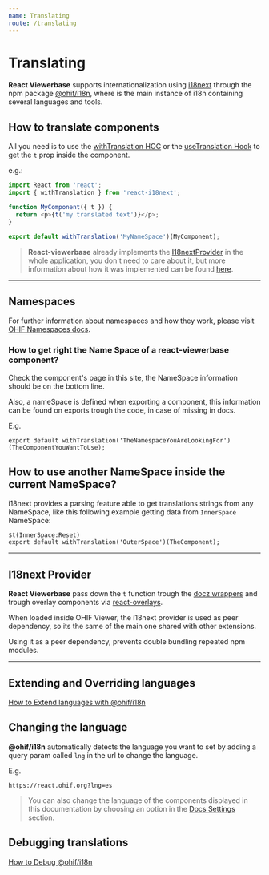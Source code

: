 ```yaml
---
name: Translating
route: /translating
---
```


# Translating

**React Viewerbase** supports internationalization using
[i18next](https://www.i18next.com/) through the npm package
[@ohif/i18n](https://www.npmjs.com/package/@ohif/i18n), where is the main
instance of i18n containing several languages and tools.

## How to translate components

All you need is to use the
[withTranslation HOC](https://react.i18next.com/latest/withtranslation-hoc) or
the [useTranslation Hook](https://react.i18next.com/latest/usetranslation-hook)
to get the `t` prop inside the component.

e.g.:

```js
import React from 'react';
import { withTranslation } from 'react-i18next';

function MyComponent({ t }) {
  return <p>{t('my translated text')}</p>;
}

export default withTranslation('MyNameSpace')(MyComponent);
```

> **React-viewerbase** already implements the
> [I18nextProvider](https://react.i18next.com/latest/i18nextprovider) in the
> whole application, you don't need to care about it, but more information about
> how it was implemented can be found [here](#i18next-provider).

---

## Namespaces

For further information about namespaces and how they work, please visit
[OHIF Namespaces docs](https://docs.ohif.org/essentials/translating.html#namespaces).

### How to get right the Name Space of a react-viewerbase component?

Check the component's page in this site, the NameSpace information should be on
the bottom line.

Also, a nameSpace is defined when exporting a component, this information can be
found on exports trough the code, in case of missing in docs.

E.g.

```
export default withTranslation('TheNamespaceYouAreLookingFor')(TheComponentYouWantToUse);
```

## How to use another NameSpace inside the current NameSpace?

i18next provides a parsing feature able to get translations strings from any
NameSpace, like this following example getting data from `InnerSpace` NameSpace:

```
$t(InnerSpace:Reset)
export default withTranslation('OuterSpace')(TheComponent);
```

---

## I18next Provider

**React Viewerbase** pass down the `t` function trough the
[docz wrappers](https://www.docz.site/docs/project-configuration#wrapper) and
trough overlay components via
[react-overlays](https://github.com/OHIF/react-viewerbase/blob/master/src/components/overlayTrigger/Overlay.js).

When loaded inside OHIF Viewer, the i18next provider is used as peer dependency,
so its the same of the main one shared with other extensions.

Using it as a peer dependency, prevents double bundling repeated npm modules.

---

## Extending and Overriding languages

[How to Extend languages with @ohif/i18n](https://docs.ohif.org/essentials/translating.html#extending-languages-in-ohifi18n)

## Changing the language

**@ohif/i18n** automatically detects the language you want to set by adding a
query param called `lng` in the url to change the language.

E.g.

```
https://react.ohif.org?lng=es
```

> You can also change the language of the components displayed in this
> documentation by choosing an option in the
> [Docs Settings](https://react.ohif.org/docs-settings) section.

## Debugging translations

[How to Debug @ohif/i18n](https://docs.ohif.org/essentials/translating.html#debugging-translations)

